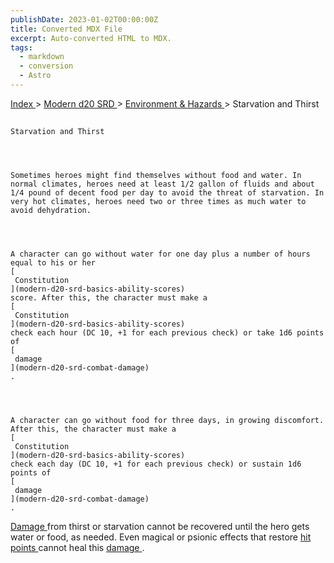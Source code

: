 ```yaml
---
publishDate: 2023-01-02T00:00:00Z
title: Converted MDX File
excerpt: Auto-converted HTML to MDX.
tags:
  - markdown
  - conversion
  - Astro
---
```


[
Index
](-index) >
[
Modern d20 SRD
](modern-d20-srd-index) >
[
Environment & Hazards
](modern-d20-srd-environment-hazards-index) > Starvation and Thirst

##

    Starvation and Thirst




    Sometimes heroes might find themselves without food and water. In normal climates, heroes need at least 1/2 gallon of fluids and about 1/4 pound of decent food per day to avoid the threat of starvation. In very hot climates, heroes need two or three times as much water to avoid dehydration.




    A character can go without water for one day plus a number of hours equal to his or her
    [
     Constitution
    ](modern-d20-srd-basics-ability-scores)
    score. After this, the character must make a
    [
     Constitution
    ](modern-d20-srd-basics-ability-scores)
    check each hour (DC 10, +1 for each previous check) or take 1d6 points of
    [
     damage
    ](modern-d20-srd-combat-damage)
    .




    A character can go without food for three days, in growing discomfort. After this, the character must make a
    [
     Constitution
    ](modern-d20-srd-basics-ability-scores)
    check each day (DC 10, +1 for each previous check) or sustain 1d6 points of
    [
     damage
    ](modern-d20-srd-combat-damage)
    .

[
Damage
](modern-d20-srd-combat-damage)
from thirst or starvation cannot be recovered until the hero gets water or food, as needed. Even magical or psionic effects that restore
[
hit
points
](modern-d20-srd-combat-hit-points)
cannot heal this
[
damage
](modern-d20-srd-combat-damage)
.
